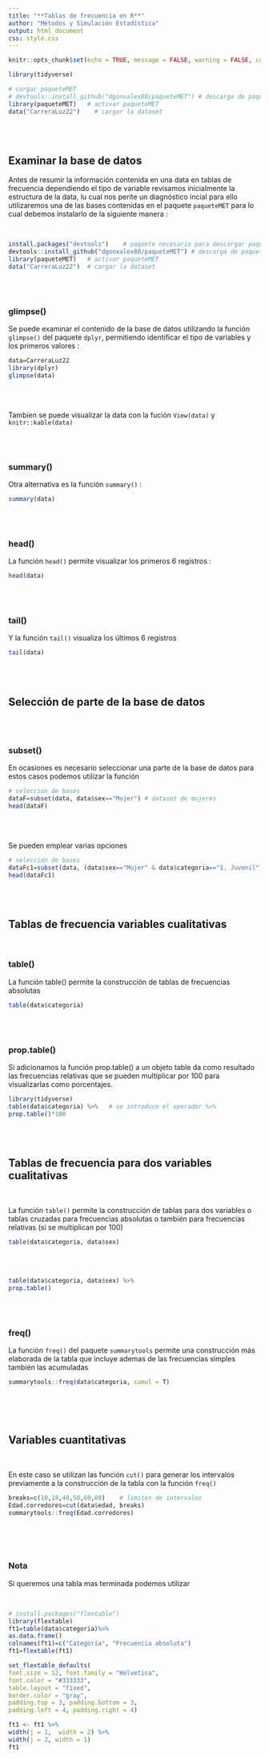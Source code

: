 ```yaml
---
title: "**Tablas de frecuencia en R**"
author: "Métodos y Simulación Estadística"
output: html_document
css: style.css
---
```


```r
knitr::opts_chunk$set(echo = TRUE, message = FALSE, warning = FALSE, comment = NA)

library(tidyverse)

# cargar paqueteMET
# devtools::install_github("dgonxalex80/paqueteMET") # descarga de paqueteMET
library(paqueteMET)   # activar paqueteMET
data("CarreraLuz22")    # cargar la dataset

```

<br/><br/>

## **Examinar la base de datos**

Antes de resumir la información contenida en una data en tablas de frecuencia dependiendo el tipo de variable revisamos inicialmente la estructura de la data, lu cual nos perite un diagnóstico incial para ello utilizaremos una de las bases contenidas en el paquete `paqueteMET` para lo cual debemos instalarlo de la siguiente manera :

<br/>

```r
install.packages("devtools")    # paquete necesario para descargar paqueteMET
devtools::install_github("dgonxalex80/paqueteMET") # descarga de paqueteMET
library(paqueteMET)   # activar paqueteMET
data("CarreraLuz22")  # cargar la dataset

```

<br/><br/>

### **glimpse()**

Se puede examinar el contenido de la base de datos utilizando la función `glimpse()` del paquete `dplyr`, permitiendo identificar el tipo de variables y los primeros valores : 

```r
data=CarreraLuz22
library(dplyr)
glimpse(data)
```
<br/><br/>

Tambien se puede visualizar la data con la fución `View(data)`  y `knitr::kable(data)`

<br/><br/>

### **summary()**

Otra alternativa es la función  `summary()`  :

```r
summary(data)
```

<br/><br/>

### **head()**

La función `head()` permite visualizar los primeros 6 registros :

```r
head(data) 
```

<br/><br/>

### **tail()**

Y la función `tail()` visualiza los últimos 6 registros

```r
tail(data)
```

<br/><br/>


## **Selección de parte de la base de datos**

<br/><br/>

### **subset()**

En ocasiones es necesario seleccionar una parte de la base de datos para estos casos podemos utilizar la función 

```r
# seleccion de bases
dataF=subset(data, data$sex=="Mujer") # dataset de mujeres
head(dataF)
```

<br/><br/>

Se pueden emplear varias opciones

```r
# selección de bases
dataFc1=subset(data, (data$sex=="Mujer" & data$categoria=="1. Juvenil")) # dataset de mujeres
head(dataFc1)
```

<br/><br/>


## **Tablas de frecuencia  variables cualitativas**

<br/>

### **table()**

La función table() permite la construcción de tablas de frecuencias absolutas

```r
table(data$categoria)
```
<br/><br/>

### **prop.table()**

Si adicionamos la función prop.table() a un objeto table da como resultado las frecuencias relativas que se pueden multiplicar por 100 para visualizarlas como porcentajes.

```r
library(tidyverse)
table(data$categoria) %>%   # se introduce el operador %>%
prop.table()*100 
```
<br/><br/>

## **Tablas de frecuencia para dos variables cualitativas**

<br/>

La función `table()` permite la construcción de tablas para dos variables o tablas cruzadas para frecuencias absolutas o también para frecuencias relativas (si se multiplican por 100) 

```r
table(data$categoria, data$sex)
```

<br/><br/>

```r
table(data$categoria, data$sex) %>% 
prop.table()
```

<br/><br/>


### **freq()**

La función `freq()` del paquete `summarytools` permite una construcción más elaborada de la tabla que incluye ademas de las frecuencias simples también las acumuladas


```r
summarytools::freq(data$categoria, cumul = T)
```

<br/><br/><br/>

## **Variables cuantitativas**

<br/>

En este caso se utilizan las función  `cut()` para generar los intervalos previamente a la construcción de la tabla con la función `freq()`  

```r
breaks=c(10,18,40,50,60,80)    # limites de intervalos
Edad.corredores=cut(data$edad, breaks)
summarytools::freq(Edad.corredores)
```

<br/><br/><br/>

### **Nota**

Si queremos una tabla mas terminada podemos utilizar 

<br/>

```r
# install.packages("flextable")
library(flextable)
ft1=table(data$categoria)%>% 
as.data.frame()
colnames(ft1)=c("Categoría", "Frecuencia absoluta")
ft1=flextable(ft1)

set_flextable_defaults(
font.size = 12, font.family = "Helvetica",
font.color = "#333333",
table.layout = "fixed",
border.color = "gray",
padding.top = 3, padding.bottom = 3,
padding.left = 4, padding.right = 4)

ft1 <- ft1 %>%
width(j = 1,  width = 2) %>%
width(j = 2, width = 1)
ft1
```


